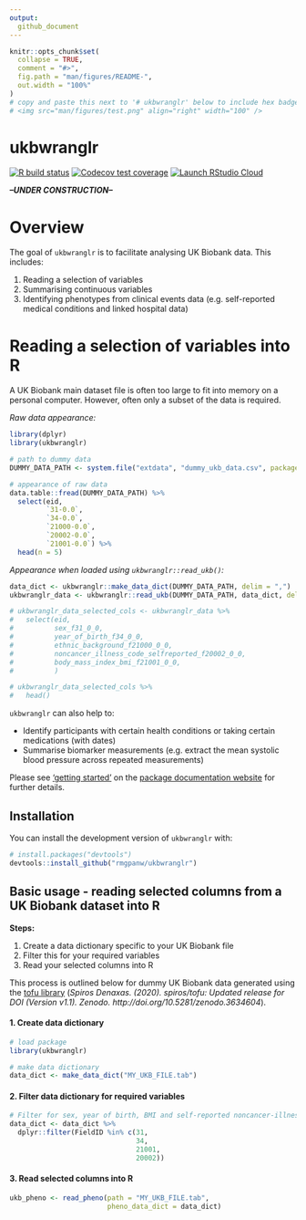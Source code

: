 ```yaml
---
output: 
  github_document
---
```


<!-- README.md is generated from README.Rmd. Please edit that file -->

```r
knitr::opts_chunk$set(
  collapse = TRUE,
  comment = "#>",
  fig.path = "man/figures/README-",
  out.width = "100%"
)
# copy and paste this next to '# ukbwranglr' below to include hex badge
# <img src="man/figures/test.png" align="right" width="100" />
```

# ukbwranglr

<!-- badges: start -->

[![R build status](https://github.com/rmgpanw/ukbwranglr/workflows/R-CMD-check/badge.svg)](https://github.com/rmgpanw/ukbwranglr/actions) [![Codecov test coverage](https://codecov.io/gh/rmgpanw/ukbwranglr/branch/main/graph/badge.svg)](https://codecov.io/gh/rmgpanw/ukbwranglr?branch=main) [![Launch RStudio Cloud](https://img.shields.io/badge/RStudio-Cloud-blue)](https://rstudio.cloud/project/2528744)

<!-- badges: end -->

***--UNDER CONSTRUCTION--***

# Overview

The goal of `ukbwranglr` is to facilitate analysing UK Biobank data. This includes:

1. Reading a selection of variables
2. Summarising continuous variables
3. Identifying phenotypes from clinical events data (e.g. self-reported medical conditions and linked hospital data)

# Reading a selection of variables into R

A UK Biobank main dataset file is often too large to fit into memory on a personal computer. However, often only a subset of the data is required.

*Raw data appearance:*

```r
library(dplyr)
library(ukbwranglr)

# path to dummy data
DUMMY_DATA_PATH <- system.file("extdata", "dummy_ukb_data.csv", package = "ukbwranglr")

# appearance of raw data
data.table::fread(DUMMY_DATA_PATH) %>% 
  select(eid, 
         `31-0.0`, 
         `34-0.0`,
         `21000-0.0`, 
         `20002-0.0`, 
         `21001-0.0`) %>% 
  head(n = 5)
```

*Appearance when loaded using `ukbwranglr::read_ukb()`:*

```r
data_dict <- ukbwranglr::make_data_dict(DUMMY_DATA_PATH, delim = ",")
ukbwranglr_data <- ukbwranglr::read_ukb(DUMMY_DATA_PATH, data_dict, delim = ",") 

# ukbwranglr_data_selected_cols <- ukbwranglr_data %>% 
#   select(eid, 
#          sex_f31_0_0, 
#          year_of_birth_f34_0_0, 
#          ethnic_background_f21000_0_0,
#          noncancer_illness_code_selfreported_f20002_0_0,
#          body_mass_index_bmi_f21001_0_0,
#          )
```

```r
# ukbwranglr_data_selected_cols %>% 
#   head()
```

`ukbwranglr` can also help to:

-   Identify participants with certain health conditions or taking certain medications (with dates)
-   Summarise biomarker measurements (e.g. extract the mean systolic blood pressure across repeated measurements)

Please see ['getting started'](https://rmgpanw.github.io/ukbwranglr/articles/ukbwranglr.html) on the [package documentation website](https://rmgpanw.github.io/ukbwranglr/index.html) for further details.

## Installation

You can install the development version of `ukbwranglr` with:

```r
# install.packages("devtools")
devtools::install_github("rmgpanw/ukbwranglr")
```

## Basic usage - reading selected columns from a UK Biobank dataset into R

**Steps:**

1.  Create a data dictionary specific to your UK Biobank file
2.  Filter this for your required variables
3.  Read your selected columns into R

This process is outlined below for dummy UK Biobank data generated using the [tofu library](https://github.com/spiros/tofu) (*Spiros Denaxas. (2020). spiros/tofu: Updated release for DOI (Version v1.1). Zenodo. http://doi.org/10.5281/zenodo.3634604*).

#### 1. Create data dictionary

```r
# load package
library(ukbwranglr)

# make data dictionary
data_dict <- make_data_dict("MY_UKB_FILE.tab")
```

#### 2. Filter data dictionary for required variables

```r
# Filter for sex, year of birth, BMI and self-reported noncancer-illness fields
data_dict <- data_dict %>%
  dplyr::filter(FieldID %in% c(31,
                               34,
                               21001,
                               20002))
```

#### 3. Read selected columns into R

```r
ukb_pheno <- read_pheno(path = "MY_UKB_FILE.tab", 
                        pheno_data_dict = data_dict)
```
